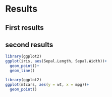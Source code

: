 # Results

## First results 
## second results 

```r
library(ggplot2)
ggplot(iris, aes(Sepal.Length, Sepal.Width))+
  geom_point()+
  geom_line()
```
```r
library(ggplot2)
ggplot(mtcars, aes(y = wt, x = mpg))+
  geom_point()
```

